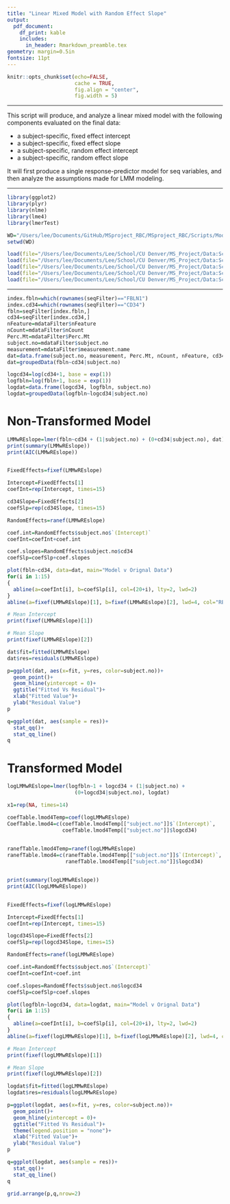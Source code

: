 ```yaml
---
title: "Linear Mixed Model with Random Effect Slope"
output: 
  pdf_document:
    df_print: kable
    includes:
      in_header: Rmarkdown_preamble.tex
geometry: margin=0.5in
fontsize: 11pt
---
```


<!------------------------------------------------------------------------------>
<!--  ####  KNITR Setup & Script Information   #### -->
<!------------------------------------------------------------------------------>

<!--  ####  KNITR Specs   #### -->
```r
knitr::opts_chunk$set(echo=FALSE, 
                      cache = TRUE, 
                      fig.align = "center",
                      fig.width = 5)
```
***

<!--  ####  Description   #### -->
\begin{center}
\LARGE{\underline{\textbf{Description}}}
\end{center}

This script will produce, and analyze a linear mixed model with the following components evaluated on the final data:

* a subject-specific, fixed effect intercept
* a subject-specific, fixed effect slope
* a subject-specific, random effect intercept
* a subject-specific, random effect slope

It will first produce a single response-predictor model for seq variables, and then analyze the assumptions made for LMM modeling.

***

<!--  ####  Script Dependencies   #### -->

<!--  Packages -->  
```r
library(ggplot2)
library(plyr)
library(nlme)
library(lme4)
library(lmerTest)
```


<!--  Working Directory  -->       
```r
WD="/Users/lee/Documents/GitHub/MSproject_RBC/MSproject_RBC/Scripts/Modeling/fbln-cd34"
setwd(WD)
```


<!-- Data  &  Variables -->       
```r
load(file="/Users/lee/Documents/Lee/School/CU Denver/MS_Project/Data:Scripts/FinalData/InitialModels/InterceptOnly/alldatFilter.RData")
load(file="/Users/lee/Documents/Lee/School/CU Denver/MS_Project/Data:Scripts/FinalData/InitialModels/InterceptOnly/flowFilter.RData")
load(file="/Users/lee/Documents/Lee/School/CU Denver/MS_Project/Data:Scripts/FinalData/InitialModels/InterceptOnly/indseqFilter.RData")
load(file="/Users/lee/Documents/Lee/School/CU Denver/MS_Project/Data:Scripts/FinalData/InitialModels/InterceptOnly/mdataFilter.RData")
load(file="/Users/lee/Documents/Lee/School/CU Denver/MS_Project/Data:Scripts/FinalData/InitialModels/InterceptOnly/seqFilter.RData")
```
***
<!------------------------------------------------------------------------------>


<!------------------------------------------------------------------------------>
<!-- Begin Script -->       
<!------------------------------------------------------------------------------>
```r
index.fbln=which(rownames(seqFilter)=="FBLN1")
index.cd34=which(rownames(seqFilter)=="CD34")
fbln=seqFilter[index.fbln,]
cd34=seqFilter[index.cd34,]
nFeature=mdataFilter$nFeature
nCount=mdataFilter$nCount
Perc.Mt=mdataFilter$Perc.Mt
subject.no=mdataFilter$subject.no
measurement=mdataFilter$measurement.name
dat=data.frame(subject.no, measurement, Perc.Mt, nCount, nFeature, cd34, fbln)
dat=groupedData(fbln~cd34|subject.no)

logcd34=log(cd34+1, base = exp(1))
logfbln=log(fbln+1, base = exp(1))
logdat=data.frame(logcd34, logfbln, subject.no)
logdat=groupedData(logfbln~logcd34|subject.no)
```

\vspace{10pt}

# Non-Transformed Model

```r
LMMwREslope=lmer(fbln~cd34 + (1|subject.no) + (0+cd34|subject.no), dat)
print(summary(LMMwREslope))
print(AIC(LMMwREslope))


FixedEffects=fixef(LMMwREslope)

Intercept=FixedEffects[1]
coefInt=rep(Intercept, times=15)

cd34Slope=FixedEffects[2]
coefSlp=rep(cd34Slope, times=15)

RandomEffects=ranef(LMMwREslope)

coef.int=RandomEffects$subject.no$`(Intercept)`
coefInt=coefInt+coef.int

coef.slopes=RandomEffects$subject.no$cd34
coefSlp=coefSlp+coef.slopes

plot(fbln~cd34, data=dat, main="Model v Orignal Data")
for(i in 1:15)
{
  abline(a=coefInt[i], b=coefSlp[i], col=(20+i), lty=2, lwd=2)
}
abline(a=fixef(LMMwREslope)[1], b=fixef(LMMwREslope)[2], lwd=4, col="RED")

# Mean Intercept
print(fixef(LMMwREslope)[1])

# Mean Slope
print(fixef(LMMwREslope)[2])

dat$fit=fitted(LMMwREslope)
dat$res=residuals(LMMwREslope)

p=ggplot(dat, aes(x=fit, y=res, color=subject.no))+
  geom_point()+
  geom_hline(yintercept = 0)+
  ggtitle("Fitted Vs Residual")+
  xlab("Fitted Value")+
  ylab("Residual Value")
p

q=ggplot(dat, aes(sample = res))+
  stat_qq()+
  stat_qq_line()
q
```
 


# Transformed Model
```r
logLMMwREslope=lmer(logfbln~1 + logcd34 + (1|subject.no) + 
                      (0+logcd34|subject.no), logdat)

x1=rep(NA, times=14)

coefTable.lmod4Temp=coef(logLMMwREslope)
CoefTable.lmod4=c(coefTable.lmod4Temp[["subject.no"]]$`(Intercept)`, 
                  coefTable.lmod4Temp[["subject.no"]]$logcd34)

                  
ranefTable.lmod4Temp=ranef(logLMMwREslope)
ranefTable.lmod4=c(ranefTable.lmod4Temp[["subject.no"]]$`(Intercept)`, 
                   ranefTable.lmod4Temp[["subject.no"]]$logcd34)


print(summary(logLMMwREslope))
print(AIC(logLMMwREslope))


FixedEffects=fixef(logLMMwREslope)

Intercept=FixedEffects[1]
coefInt=rep(Intercept, times=15)

logcd34Slope=FixedEffects[2]
coefSlp=rep(logcd34Slope, times=15)

RandomEffects=ranef(logLMMwREslope)

coef.int=RandomEffects$subject.no$`(Intercept)`
coefInt=coefInt+coef.int

coef.slopes=RandomEffects$subject.no$logcd34
coefSlp=coefSlp+coef.slopes

plot(logfbln~logcd34, data=logdat, main="Model v Orignal Data")
for(i in 1:15)
{
  abline(a=coefInt[i], b=coefSlp[i], col=(20+i), lty=2, lwd=2)
}
abline(a=fixef(logLMMwREslope)[1], b=fixef(logLMMwREslope)[2], lwd=4, col="RED")

# Mean Intercept
print(fixef(logLMMwREslope)[1])

# Mean Slope
print(fixef(logLMMwREslope)[2])

logdat$fit=fitted(logLMMwREslope)
logdat$res=residuals(logLMMwREslope)

p=ggplot(logdat, aes(x=fit, y=res, color=subject.no))+
  geom_point()+
  geom_hline(yintercept = 0)+
  ggtitle("Fitted Vs Residual")+
  theme(legend.position = "none")+
  xlab("Fitted Value")+
  ylab("Residual Value")
p

q=ggplot(logdat, aes(sample = res))+
  stat_qq()+
  stat_qq_line()
q

grid.arrange(p,q,nrow=2)
```
<!------------------------------------------------------------------------------>
<!-- End Script -->       
<!------------------------------------------------------------------------------>


<!------------------------------------------------------------------------------>
<!-- Post-Script -->       
<!------------------------------------------------------------------------------>

<!-- Notes:        -->       

<!-- Compilation Errors -->       

<!-- Execution Errors -->

<!-- Next Scripts to Consider -->

<!------------------------------------------------------------------------------>

